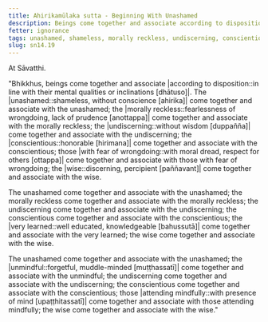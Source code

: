 ```yaml
---
title: Ahirikamūlaka sutta - Beginning With Unashamed
description: Beings come together and associate according to disposition. The unashamed come together and associate with the unashamed; and other pairs of dispositions are mentioned.
fetter: ignorance
tags: unashamed, shameless, morally reckless, undiscerning, conscientious, with fear of wrongdoing, muddle-minded, mindful, very learned, wise, beings, friendship, disposition, mental qualities, sn, sn12-21, sn14
slug: sn14.19
---
```


At Sāvatthi.

"Bhikkhus, beings come together and associate |according to disposition::in line with their mental qualities or inclinations [dhātuso]|. The |unashamed::shameless, without conscience [ahirika]| come together and associate with the unashamed; the |morally reckless::fearlessness of wrongdoing, lack of prudence [anottappa]| come together and associate with the morally reckless; the |undiscerning::without wisdom [duppañña]| come together and associate with the undiscerning; the |conscientious::honorable [hirimana]| come together and associate with the conscientious; those |with fear of wrongdoing::with moral dread, respect for others [ottappa]| come together and associate with those with fear of wrongdoing; the |wise::discerning, percipient [paññavant]| come together and associate with the wise.

The unashamed come together and associate with the unashamed; the morally reckless come together and associate with the morally reckless; the undiscerning come together and associate with the undiscerning; the conscientious come together and associate with the conscientious; the |very learned::well educated, knowledgeable [bahussutā]| come together and associate with the very learned; the wise come together and associate with the wise.

The unashamed come together and associate with the unashamed; the |unmindful::forgetful, muddle-minded [muṭṭhassatī]| come together and associate with the unmindful; the undiscerning come together and associate with the undiscerning; the conscientious come together and associate with the conscientious; those |attending mindfully::with presence of mind [upaṭṭhitassatī]| come together and associate with those attending mindfully; the wise come together and associate with the wise."